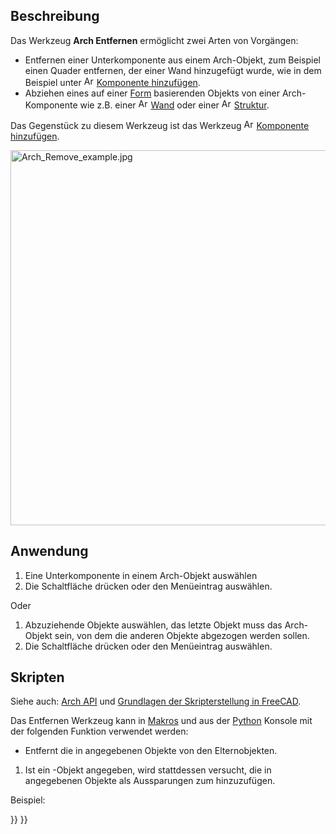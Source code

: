 <languages/>

{{Docnav/de
|[[Arch_Add/de|Hinzufügen]]
|[[Arch_CutPlane/de|Schnittebene]]
|[[BIM_Workbench/de|BIM]]
|IconL=Arch_Add.svg
|IconR=Arch_CutPlane.svg
|IconC=Workbench_BIM.svg
}}

{{GuiCommand/de
|Name=Arch Remove
|Name/de=Arch Entfernen
|MenuLocation=Modifizieren → Komponente entfernen
|Workbenches=[[BIM_Workbench/de|BIM]]
|SeeAlso=[[Arch_CutPlane/de|Arch Schnittebene]], [[Arch_Add/de|Arch Hinzufügen]]
}}

<span id="Description"></span>
==Beschreibung==

Das Werkzeug '''Arch Entfernen''' ermöglicht zwei Arten von Vorgängen:
* Entfernen einer Unterkomponente aus einem Arch-Objekt, zum Beispiel einen Quader entfernen, der einer Wand hinzugefügt wurde, wie in dem Beispiel unter [[Image:Arch_Add.svg|16px]] [[Arch_Add/de|Komponente hinzufügen]]. 
* Abziehen eines auf einer [[Part_Workbench/de|Form]] basierenden Objekts von einer Arch-Komponente wie z.B. einer [[Image:Arch_Wall.svg|16px]] [[Arch_Wall/de|Wand]] oder einer [[Image:Arch_Structure.svg|16px]] [[Arch_Structure/de|Struktur]].

Das Gegenstück zu diesem Werkzeug ist das Werkzeug [[Image:Arch_Remove.svg|16px]] [[Arch_Remove/de|Komponente hinzufügen]].

[[Image:Arch Remove example.jpg|600px]]
{{Caption|Ein Quader wird von einer Wand subtrahiert und hinterlässt in ihr eine Aussparung.}}

<span id="Usage"></span>
==Anwendung==

# Eine Unterkomponente in einem Arch-Objekt auswählen
# Die Schaltfläche {{Button|[[Image:Arch_Remove.svg|16px]] [[Arch_Remove/de|Komponente entfernen]]}} drücken oder den Menüeintrag {{MenuCommand|Modifizieren → [[Image:Arch_Remove.svg|16px]] Komponente entfernen}} auswählen.

Oder
# Abzuziehende Objekte auswählen, das letzte Objekt muss das Arch-Objekt sein, von dem die anderen Objekte abgezogen werden sollen.
# Die Schaltfläche {{Button|[[Image:Arch_Remove.svg|16px]] [[Arch_Remove/de|Komponente entfernen]]}} drücken oder den Menüeintrag {{MenuCommand|Modifizieren → [[Image:Arch_Remove.svg|16px]] Komponente entfernen}} auswählen.

<span id="Scripting"></span>
==Skripten==

Siehe auch: [[Arch_API/de|Arch API]] und [[FreeCAD_Scripting_Basics/de|Grundlagen der Skripterstellung in FreeCAD]].

Das Entfernen Werkzeug kann in [[macros/de|Makros]] und aus der [[Python/de|Python]] Konsole mit der folgenden Funktion verwendet werden:

{{Code|code=
removeComponents(objectsList, host=None)
}}

* Entfernt die in {{incode|objectsList}} angegebenen Objekte von den Elternobjekten.
# Ist ein {{incode|Host}}-Objekt angegeben, wird stattdessen versucht, die in {{incode|objectsList}} angegebenen Objekte als Aussparungen zum {{incode|host}} hinzuzufügen.

Beispiel:

{{Code|code=
import FreeCAD, Draft, Arch

Line = Draft.makeWire([FreeCAD.Vector(0, 0, 0),FreeCAD.Vector(2000, 2000, 0)])
Wall = Arch.makeWall(Line, width=150, height=3000)

Box = FreeCAD.ActiveDocument.addObject("Part::Box", "Box")
Box.Length = 900
Box.Width = 450
Box.Height = 2000
FreeCAD.ActiveDocument.recompute()

Draft.rotate(Box, 45)
Draft.move(Box, FreeCAD.Vector(1000, 700, 0))

Arch.removeComponents(Box, Wall)
FreeCAD.ActiveDocument.recompute()
}}


{{Docnav/de
|[[Arch_Add/de|Hinzufügen]]
|[[Arch_CutPlane/de|Schnittebene]]
|[[BIM_Workbench/de|BIM]]
|IconL=Arch_Add.svg
|IconR=Arch_CutPlane.svg
|IconC=Workbench_BIM.svg
}}

{{BIM_Tools_navi{{#translation:}}}}
{{Userdocnavi{{#translation:}}}}